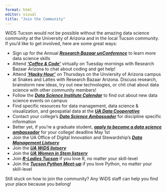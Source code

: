 ```yaml
---
format: html
editor: visual
title: "Join the Community"
---
```


WiDS Tucson would not be possible without the amazing data science community at the University of Arizona and in the local Tucson community. If you'd like to get involved, here are some great ways:

- Sign up for the Annual [<b><i>Research Bazaar unConference</b></i>](https://researchbazaar.arizona.edu/resbaz/resbazTucson2022/)  to learn more data science skills
- Attend [<b><i>'Coffee & Code'</b></i>](http://researchbazaar.arizona.edu/) virtually on Tuesday mornings with Research Bazaar Arizona to chat about coding and get help! 
- Attend [<b><i>'Hacky Hour'</b></i>](http://researchbazaar.arizona.edu/) on Thursdays on the Unviersity of Arizona campus at Snakes and Lattes with Research Bazaar Arizona. Discuss research, brainstorm new ideas, try out new technologies, or chit chat about data science with other community members!
- Follow the [<b><i>Data Science Institute Calendar</b></i>](https://datascience.arizona.edu/calendar) to find out about new data science events on campus
- Find specific resources for data management, data science & visualization, and geospatial data at the [<b><i>UA Data Cooperative </b></i>](https://data.library.arizona.edu/)
- Contact your college's [<b><i>Data Science Ambassador</b></i>](https://datascience.arizona.edu/ambassadors) for discipline specific information
- Better yet, if you're a graduate student, [<b><i>apply to become a data science ambassador</b></i>](http://datascience.arizona.edu/ambassadors/data-science-ambassadors-program)  for your college! deadline May 1st
- Join the UA Office of Digital Innovation and Stewardship's [<b><i>Data Management Listserv</b></i>](https://list.arizona.edu/sympa/info/data_management)
- Join the [<b><i>UA WiDS listserv</b></i>](https://list.arizona.edu/sympa/info/datasci-women)
- Join the [<b><i>UA Women in Stem listserv</b></i>](https://list.arizona.edu/sympa/info/womeninstem) 
- Join [<b><i>R-Ladies Tucson</b></i>](https://www.meetup.com/rladies-tucson-az/) if you love R, no matter your skill-level
- Join the [<b><i>Tucson Python Meet-up</b></i>](https://www.meetup.com/Tucson-Python-Meetup/) if you love Python, no matter your skill-level

Still stuck on how to join the community? Any WiDS staff can help you find your place because you belong! 
